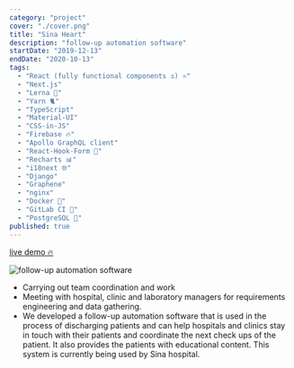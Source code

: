 ```yaml
---
category: "project"
cover: "./cover.png"
title: "Sina Heart"
description: "follow-up automation software"
startDate: "2019-12-13"
endDate: "2020-10-13"
tags:
  - "React (fully functional components ⚓) ⚛"
  - "Next.js"
  - "Lerna 🐍"
  - "Yarn 🐈"
  - "TypeScript"
  - "Material-UI"
  - "CSS-in-JS"
  - "Firebase 🔥"
  - "Apollo GraphQL client"
  - "React-Hook-Form 📄"
  - "Recharts 📊"
  - "i18next 🌐"
  - "Django"
  - "Graphene"
  - "nginx"
  - "Docker 🐳"
  - "GitLab CI 🦊"
  - "PostgreSQL 🐘"
published: true
---
```


[live demo 🔥](https://sina-front.vercel.app/)

![follow-up automation software](./cover.png)

- Carrying out team coordination and work
- Meeting with hospital, clinic and laboratory managers for requirements engineering and data gathering.
- We developed a follow-up automation software that is used in the process of discharging patients and can help hospitals and clinics stay in touch with their patients and coordinate the next check ups of the patient. It also provides the patients with educational content. This system is currently being used by Sina hospital.
